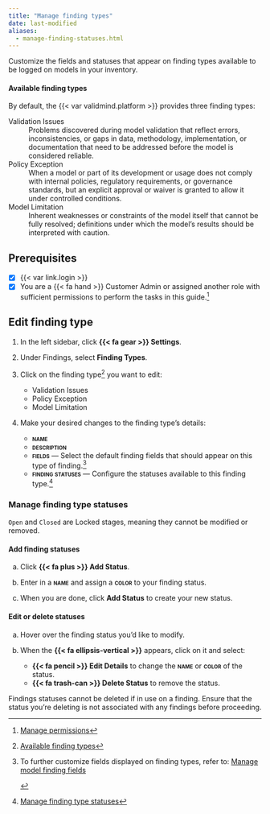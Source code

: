 ```yaml
---
title: "Manage finding types"
date: last-modified
aliases: 
  - manage-finding-statuses.html
---
```


Customize the fields and statuses that appear on finding types available to be logged on models in your inventory.

#### Available finding types

By default, the {{< var validmind.platform >}} provides three finding types:

Validation Issues
: Problems discovered during model validation that reflect errors, inconsistencies, or gaps in data, methodology, implementation, or documentation that need to be addressed before the model is considered reliable.

Policy Exception
: When a model or part of its development or usage does not comply with internal policies, regulatory requirements, or governance standards, but an explicit approval or waiver is granted to allow it under controlled conditions.

Model Limitation
: Inherent weaknesses or constraints of the model itself that cannot be fully resolved; definitions under which the model's results should be interpreted with caution.

::: {.attn}

## Prerequisites

- [x] {{< var link.login >}}
- [x] You are a [{{< fa hand >}} Customer Admin]{.bubble} or assigned another role with sufficient permissions to perform the tasks in this guide.[^1]

:::

## Edit finding type

1. In the left sidebar, click **{{< fa gear >}} Settings**.

2. Under Findings, select **Finding Types**.

3. Click on the finding type[^2] you want to edit:

    - Validation Issues
    - Policy Exception
    - Model Limitation

4. Make your desired changes to the finding type's details:

    - **[name]{.smallcaps}**
    - **[description]{.smallcaps}**
    - **[fields]{.smallcaps}** — Select the default finding fields that should appear on this type of finding.[^3]
    - **[finding statuses]{.smallcaps}** — Configure the statuses available to this finding type.[^4]

### Manage finding type statuses

::: {.callout}
`Open` and `Closed` are [Locked]{.bubble} stages, meaning they cannot be modified or removed.

:::

::: {.panel-tabset}

#### Add finding statuses

a. Click **{{< fa plus >}} Add Status**.

b. Enter in a **[name]{.smallcaps}** and assign a **[color]{.smallcaps}** to your finding status.

c. When you are done, click **Add Status** to create your new status.

#### Edit or delete statuses

a. Hover over the finding status you'd like to modify.

b. When the **{{< fa ellipsis-vertical >}}** appears, click on it and select:

    - **{{< fa pencil >}} Edit Details** to change the **[name]{.smallcaps}** or **[color]{.smallcaps}** of the status.
    - [**{{< fa trash-can >}} Delete Status**]{.red} to remove the status.

::: {.callout-important title="Finding status deletion is permanent and cannot be undone."}

Findings statuses cannot be deleted if in use on a finding. Ensure that the status you're deleting is not associated with any findings before proceeding.
:::

:::


<!-- FOOTNOTES -->

[^1]: [Manage permissions](/guide/configuration/manage-permissions.qmd)

[^2]: [Available finding types](#available-finding-types)

[^3]:

    ::: {.callout title="Only default fields are available to be selected in this view."}
    To further customize fields displayed on finding types, refer to: [Manage model finding fields](manage-model-finding-fields.qmd)

    :::

[^4]: [Manage finding type statuses](#manage-finding-type-statuses)
